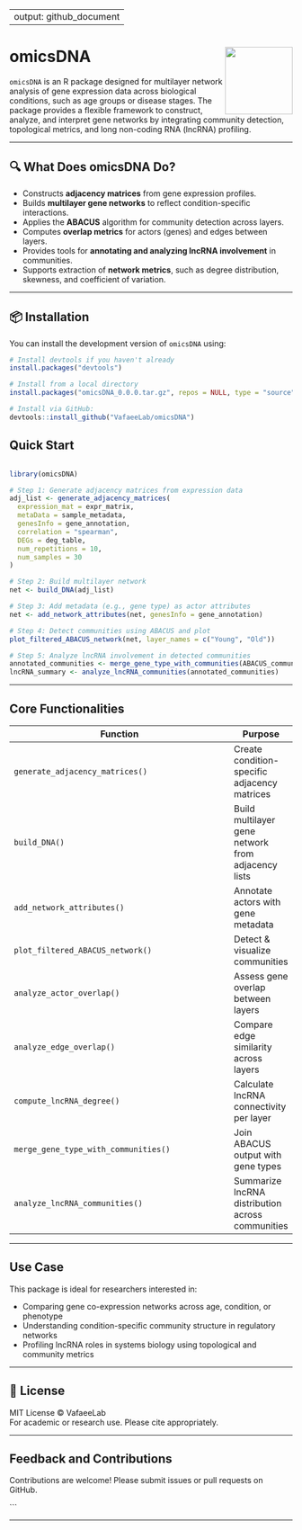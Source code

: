 
---
output: github_document
---

# omicsDNA <img src="man/figures/logo.png" align="right" height="120"/>

`omicsDNA` is an R package designed for multilayer network analysis of gene expression data across biological conditions, such as age groups or disease stages. The package provides a flexible framework to construct, analyze, and interpret gene networks by integrating community detection, topological metrics, and long non-coding RNA (lncRNA) profiling.

---

## 🔍 What Does omicsDNA Do?

- Constructs **adjacency matrices** from gene expression profiles.
- Builds **multilayer gene networks** to reflect condition-specific interactions.
- Applies the **ABACUS** algorithm for community detection across layers.
- Computes **overlap metrics** for actors (genes) and edges between layers.
- Provides tools for **annotating and analyzing lncRNA involvement** in communities.
- Supports extraction of **network metrics**, such as degree distribution, skewness, and coefficient of variation.

---

## 📦 Installation

You can install the development version of `omicsDNA` using:

```r
# Install devtools if you haven't already
install.packages("devtools")

# Install from a local directory
install.packages("omicsDNA_0.0.0.tar.gz", repos = NULL, type = "source")

# Install via GitHub:
devtools::install_github("VafaeeLab/omicsDNA")
```

## Quick Start

```r

library(omicsDNA)

# Step 1: Generate adjacency matrices from expression data
adj_list <- generate_adjacency_matrices(
  expression_mat = expr_matrix,
  metaData = sample_metadata,
  genesInfo = gene_annotation,
  correlation = "spearman",
  DEGs = deg_table,
  num_repetitions = 10,
  num_samples = 30
)

# Step 2: Build multilayer network
net <- build_DNA(adj_list)

# Step 3: Add metadata (e.g., gene type) as actor attributes
net <- add_network_attributes(net, genesInfo = gene_annotation)

# Step 4: Detect communities using ABACUS and plot
plot_filtered_ABACUS_network(net, layer_names = c("Young", "Old"))

# Step 5: Analyze lncRNA involvement in detected communities
annotated_communities <- merge_gene_type_with_communities(ABACUS_communities_net, actors_with_type)
lncRNA_summary <- analyze_lncRNA_communities(annotated_communities)

```

---

## Core Functionalities

| Function                          | Purpose |
|----------------------------------|---------|
| `generate_adjacency_matrices()`  | Create condition-specific adjacency matrices |
| `build_DNA()`    | Build multilayer gene network from adjacency lists |
| `add_network_attributes()`       | Annotate actors with gene metadata |
| `plot_filtered_ABACUS_network()` | Detect & visualize communities |
| `analyze_actor_overlap()`        | Assess gene overlap between layers |
| `analyze_edge_overlap()`         | Compare edge similarity across layers |
| `compute_lncRNA_degree()`        | Calculate lncRNA connectivity per layer |
| `merge_gene_type_with_communities()` | Join ABACUS output with gene types |
| `analyze_lncRNA_communities()`   | Summarize lncRNA distribution across communities |

---

## Use Case

This package is ideal for researchers interested in:

- Comparing gene co-expression networks across age, condition, or phenotype
- Understanding condition-specific community structure in regulatory networks
- Profiling lncRNA roles in systems biology using topological and community metrics

---

## 📄 License

MIT License © VafaeeLab  
For academic or research use. Please cite appropriately.

---

## Feedback and Contributions

Contributions are welcome! Please submit issues or pull requests on GitHub.

```

---

